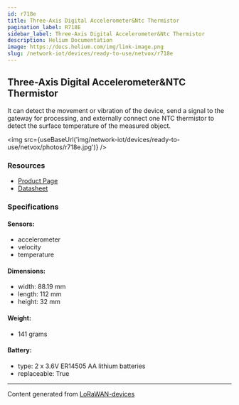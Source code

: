 ```yaml
---
id: r718e
title: Three-Axis Digital Accelerometer&Ntc Thermistor
pagination_label: R718E
sidebar_label: Three-Axis Digital Accelerometer&Ntc Thermistor
description: Helium Documentation
image: https://docs.helium.com/img/link-image.png
slug: /network-iot/devices/ready-to-use/netvox/r718e
---
```



<LegacyContentBanner />

## Three-Axis Digital Accelerometer&NTC Thermistor

It can detect the movement or vibration of the device, send a signal to the gateway for processing,
and externally connect one NTC thermistor to detect the surface temperature of the measured object.

<img src={useBaseUrl('img/network-iot/devices/ready-to-use/netvox/photos/r718e.jpg')} />

### Resources

- [Product Page](http://www.netvox.com.tw/product.asp?pro=R718E)
- [Datasheet](http://www.netvox.com.tw/um/R718E/R718Edatasheet.pdf)

### Specifications

#### Sensors:

- accelerometer
- velocity
- temperature

#### Dimensions:

- width: 88.19 mm
- length: 112 mm
- height: 32 mm

#### Weight:

- 141 grams

#### Battery:

- type: 2 x 3.6V ER14505 AA lithium batteries
- replaceable: True

---

Content generated from [LoRaWAN-devices](https://github.com/TheThingsNetwork/lorawan-devices)
